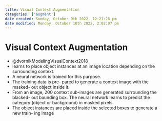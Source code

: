 ```yaml
---
title: Visual Context Augmentation
categories: ['augment']
date created: Sunday, October 9th 2022, 12:21:26 pm
date modified: Monday, October 10th 2022, 2:02:07 pm
---
```


# Visual Context Augmentation
- @dvornikModelingVisualContext2018
- learns to place object instances at an image location depending on the surrounding context.
- A neural network is trained for this purpose.
- The training data is pre- pared to generate a context image with the masked- out object inside it.
- From an image, 200 context sub-images are generated surrounding the blacked- out bounding box. The neural network learns to predict the category (object or background) in masked pixels.
- The object instances are placed inside the selected boxes to generate a new train- ing image



